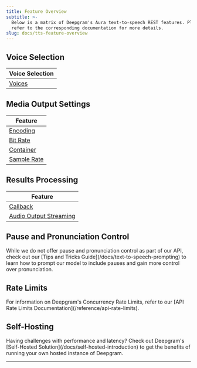 ```yaml
---
title: Feature Overview
subtitle: >-
  Below is a matrix of Deepgram's Aura text-to-speech REST features. Please
  refer to the corresponding documentation for more details.
slug: docs/tts-feature-overview
---
```



## Voice Selection

| Voice Selection            |
| -------------------------- |
| [Voices](/docs/tts-models) |

## Media Output Settings

| Feature                              |
| ------------------------------------ |
| [Encoding](/docs/tts-encoding)       |
| [Bit Rate](/docs/tts-bit-rate)       |
| [Container](/docs/tts-container)     |
| [Sample Rate](/docs/tts-sample-rate) |

## Results Processing

| Feature                                                    |
| ---------------------------------------------------------- |
| [Callback](/docs/tts-callback)                             |
| [Audio Output Streaming](/docs/streaming-the-audio-output) |

## Pause and Pronunciation Control

<Info>
  While we do not offer pause and pronunciation control as part of our API, check out our [Tips and Tricks Guide](/docs/text-to-speech-prompting) to learn how to prompt our model to include pauses and gain more control over pronunciation.
</Info>

## Rate Limits

<Info>
  For information on Deepgram's Concurrency Rate Limits, refer to our [API Rate Limits Documentation](/reference/api-rate-limits).
</Info>

## Self-Hosting

<Info>
  Having challenges with performance and latency? Check out Deepgram's [Self-Hosted Solution](/docs/self-hosted-introduction) to get the benefits of running your own hosted instance of Deepgram.
</Info>

***
